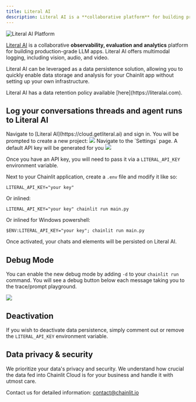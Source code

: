 ```yaml
---
title: Literal AI
description: Literal AI is a **collaborative platform** for building production-grade LLM apps.
---
```

<Frame caption="Literal AI Platform Overview">
  <img src="/images/literal-ai-overview.png" alt="Literal AI Platform"/>
</Frame>

[Literal AI](https://docs.literalai.com) is a collaborative **observability, evaluation and analytics** platform for building production-grade LLM apps. Literal AI offers multimodal logging, including vision, audio, and video.

Literal AI can be leveraged as a data persistence solution, allowing you to quickly enable data storage and analysis for your Chainlit app without setting up your own infrastructure.

<Note>
  Literal AI has a data retention policy available [here](https://literalai.com).
</Note>

## Log your conversations threads and agent runs to Literal AI

<Steps>
  <Step title="Sign in to Literal AI">
    Navigate to [Literal AI](https://cloud.getliteral.ai) and sign in.
  </Step>
  <Step title="Create a New Project">
    You will be prompted to create a new project:
    <Frame caption="Project Creation Screen">
      <img src="/images/create-project.png" />
    </Frame>
  </Step>
  <Step title="Get Your API Key">
    Navigate to the `Settings` page. A default API key will be generated for you
    <Frame caption="Project API Key">
      <img src="/images/api-key.png" />
    </Frame>
  </Step>
  <Step title="Set the API Key in your Chainlit App">

Once you have an API key, you will need to pass it via a `LITERAL_API_KEY` environment variable.

Next to your Chainlit application, create a `.env` file and modify it like so:

```shell .env
LITERAL_API_KEY="your key"
```

Or inlined:

```shell
LITERAL_API_KEY="your key" chainlit run main.py
```

Or inlined for Windows powershell:

```shell
$ENV:LITERAL_API_KEY="your key"; chainlit run main.py
```

Once activated, your chats and elements will be persisted on Literal AI.

</Step>
</Steps>

## Debug Mode

You can enable the new debug mode by adding `-d` to your `chainlit run` command. You will see a debug button below each message taking you to the trace/prompt playground.

<Frame caption="Debug example">
  <img src="/images/debug.gif" />
</Frame>

## Deactivation

If you wish to deactivate data persistence, simply comment out or remove the `LITERAL_API_KEY` environment variable.

## Data privacy & security

We prioritize your data's privacy and security. We understand how crucial the data fed into Chainlit Cloud is for your business and handle it with utmost care.

Contact us for detailed information: contact@chainlit.io
